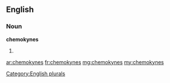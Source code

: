 ==English==

===Noun===
'''chemokynes'''

# {{plural of|[[chemokyne]]}}

[[Category:English plurals]]

[[ar:chemokynes]]
[[fr:chemokynes]]
[[mg:chemokynes]]
[[my:chemokynes]]